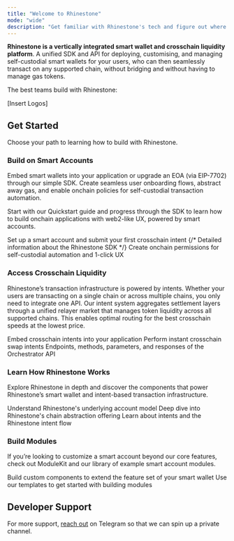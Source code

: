 ```yaml
---
title: "Welcome to Rhinestone"
mode: "wide"
description: "Get familiar with Rhinestone's tech and figure out where to start"
---
```


**Rhinestone is a vertically integrated smart wallet and crosschain liquidity platform**. A unified SDK and API for deploying, customising, and managing self-custodial smart wallets for your users, who can then seamlessly transact on any supported chain, without bridging and without having to manage gas tokens. 

The best teams build with Rhinestone:

[Insert Logos]

## Get Started

Choose your path to learning how to build with Rhinestone.

### Build on Smart Accounts

Embed smart wallets into your application or upgrade an EOA (via EIP-7702) through our simple SDK. Create seamless user onboarding flows, abstract away gas, and enable onchain policies for self-custodial transaction automation.

Start with our Quickstart guide and progress through the SDK to learn how to build onchain applications with web2-like UX, powered by smart accounts.

<div className='grid grid-cols-1 md:grid-cols-3 gap-x-2'>
  <Card title="Quickstart" href="../../sdk/quickstart" img="../../images/cards/quickstart.png">
  Set up a smart account and submit your first crosschain intent
  </Card>
  {/* <Card title="SDK reference" href="../../sdk-reference" img="../../images/cards/sdk_reference.png">
  Detailed information about the Rhinestone SDK
  </Card> */}
  <Card title="Smart Sessions" href="../../sdk/smart-sessions/overview" img="../../images/cards/smart_sessions.png">
  Create onchain permissions for self-custodial automation and 1-click UX
  </Card>
</div>


### Access Crosschain Liquidity

Rhinestone’s transaction infrastructure is powered by intents. Whether your users are transacting on a single chain or across multiple chains, you only need to integrate one API. Our intent system aggregates settlement layers through a unified relayer market that manages token liquidity across all supported chains. This enables optimal routing for the best crosschain speeds at the lowest price. 

<div className='grid grid-cols-1 md:grid-cols-3 gap-x-2'>
  <Card title="Omnichain Transactions" href="../../sdk/core/send-omnichain-transaction" img="../../images/cards/omnichain_transactions.png">
  Embed crosschain intents into your application
  </Card>
  <Card title="Omnichain Swaps" href="../../sdk/chain-abstraction/omnichain-swaps" img="../../images/cards/omnichain_swaps.png">
  Perform instant crosschain swap intents
  </Card>
  <Card title="API Reference" href="../../api-reference" img="../../images/cards/api_reference.png">
  Endpoints, methods, parameters, and responses of the Orchestrator API
  </Card>
</div>

### Learn How Rhinestone Works

Explore Rhinestone in depth and discover the components that power Rhinestone’s smart wallet and intent-based transaction infrastructure.

<div className='grid grid-cols-1 md:grid-cols-3 gap-x-2'>
  <Card title="Modular Smart Accounts" href="../concepts/modular-smart-accounts" img="../../images/cards/modular_smart_accounts.png" >
  Understand Rhinestone's underlying account model
  </Card>
  <Card title="Chain Abstraction" href="../concepts/chain-abstraction" img="../../images/cards/chain_abstraction.png" >
  Deep dive into Rhinestone's chain abstraction offering
  </Card>
  <Card title="What are Intents?" href="../concepts/rhinestone-intent-architecture" img="../../images/cards/intents.png" >
  Learn about intents and the Rhinestone intent flow
  </Card>
</div>

### Build Modules

If you’re looking to customize a smart account beyond our core features, check out ModuleKit and our library of example smart account modules.

<div className='grid grid-cols-1 md:grid-cols-3 gap-x-2'>
  <Card title="ModuleKit" href="../../build-modules" img="../../images/cards/module_kit.png">
  Build custom components to extend the feature set of your smart wallet
  </Card>
  <Card title="Module Template" href="../../build-modules" img="../../images/cards/module_template.png">
  Use our templates to get started with building modules
  </Card>
</div>

## Developer Support

For more support, [reach out](https://t.me/kurt_larsen) on Telegram so that we can spin up a private channel.
